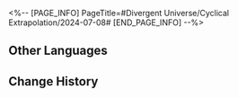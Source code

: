 <%-- [PAGE_INFO]
PageTitle=#Divergent Universe/Cyclical Extrapolation/2024-07-08#
[END_PAGE_INFO] --%>
{{Event
|name              = Cyclical Extrapolation: Labyrinth of Knowledge
|image             = Event Cyclical Extrapolation Labyrinth of Knowledge.png
|type              = Cyclical Extrapolation
|time_known        = yes
|time_start        = 2024-07-08 04:00:00
|time_end          = 2024-07-15 03:59:59
}}

{{Cyclical Extrapolation
|boons      = 
|curios     = Genius' Confusion
|equations  = Useless Scholar;; Silverheart Guards;; Repairman
|trailblaze = 
|rewards    = Relic Remains*30; Lost Crystal*3
|boss_1_1   = Silvermane Lieutenant; Frigid Prowler; Disciples of Sanctus Medicus: Shape Shifter; Senior Staff: Team Leader; Dreamjolt Troupe's Sweet Gorilla
|boss_1_2   = Disciples of Sanctus Medicus: Shape Shifter (Bug); The Ascended (Bug); Abundance Sprite: Malefic Ape (Bug); Senior Staff: Team Leader (Bug); Aurumaton Spectral Envoy (Bug); Dreamjolt Troupe's Beyond Overcooked (Bug); Dreamjolt Troupe's Sweet Gorilla (Bug); "Past Confined and Caged" (Bug); "Tomorrow in Harmonious Chords" (Bug); "Present Inebriated in Revelry" (Bug)
|boss_2_1   = Silvermane Lieutenant (Bug); Frigid Prowler (Bug); Disciples of Sanctus Medicus: Shape Shifter (Bug); Senior Staff: Team Leader (Bug); Dreamjolt Troupe's Sweet Gorilla (Bug)
|boss_2_2   = Svarog (Complete); Stellaron Hunter: Kafka (Complete); Abundant Ebon Deer (Complete); Cloud Knight Lieutenant: Yanqing (Complete); Memory Zone Meme "Something Unto Death" (Complete)
|boss_3     = Cirrus (Complete)
|rules      = You will not obtain Equations or Weighted Curios after achieving victory in Boss Domain; Obtain this week's Preset Constructs upon entering the first plane
|root       = Divergent Universe: The Human Comedy
}}

==Other Languages==
{{Other Languages
|en   = Cyclical Extrapolation: Labyrinth of Knowledge
|zhs  = 周期演算：知识迷宫
|zht  = 週期演算：知識迷宮
|ja   = 周期演算：知識の迷宮
|ko   = 주기 연산: 지식의 미궁
|es   = Cálculo periódico: Laberinto de conocimientos
|fr   = Calcul cyclique&nbsp;: Labyrinthe de la connaissance
|ru   = Цикличное вычисление: Лабиринт знаний
|th   = การคำนวณแบบรอบ: เขาวงกตแห่งความรู้
|vi   = Ngoại Suy Chu Kỳ: Mê Cung Tri Thức
|de   = Zyklische Berechnung: Wissenslabyrinth
|id   = Kalkulasi Siklus: Labirin Pengetahuan
|pt   = Extrapolação Cíclica: Labirinto de Conhecimento
}}

==Change History==
{{Change History|2.3}}